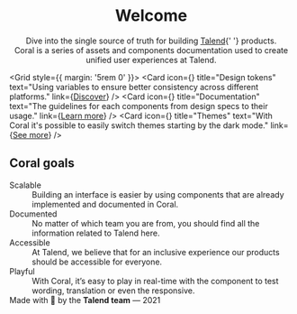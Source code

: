 



<Meta title="Welcome" />

<Welcome id="diveinto" />

<center>
	<h1>Welcome</h1>
	<p>
		Dive into the single source of truth for building <a href="https://www.talend.com">Talend</a>{' '}
		products.
		<br />
		Coral is a series of assets and components documentation used to create unified user experiences
		at Talend.
	</p>
</center>

<div id="algolia" style={{ maxWidth: '33%', margin: '0 auto' }}></div>

<Grid style={{ margin: '5rem 0' }}>
	<Card
		icon={<img src={DesignTokens} alt="" />}
		title="Design tokens"
		text="Using variables to ensure better consistency across different platforms."
		link={<a href="/docs/design-tokens-design-tokens--page">Discover</a>}
	/>
	<Card
		icon={<img src={Documentation} alt="" />}
		title="Documentation"
		text="The guidelines for each components from design specs to their usage."
		link={<a href="/docs/components-button--primary">Learn more</a>}
	/>
	<Card
		icon={<img src={Themes} alt="" />}
		title="Themes"
		text="With Coral it's possible to easily switch themes starting by the dark mode."
		link={<a href="/docs/themes-themes--page">See more</a>}
	/>
</Grid>

## Coral goals

<Grid columns={2} as="dl">
	<div>
		<dt>Scalable</dt>
		<dd>
			Building an interface is easier by using components that are already implemented and
			documented in Coral.
		</dd>
	</div>
	<div>
		<dt>Documented</dt>
		<dd>
			No matter of which team you are from, you should find all the information related to Talend
			here.
		</dd>
	</div>
	<div>
		<dt>Accessible</dt>
		<dd>
			At Talend, we believe that for an inclusive experience our products should be accessible for
			everyone.
		</dd>
	</div>
	<div>
		<dt>Playful</dt>
		<dd>
			With Coral, it’s easy to play in real-time with the component to test wording, translation or
			even the responsive.
		</dd>
	</div>
</Grid>

<footer style={{ marginTop: '9rem' }}>
	Made with 🐳️ by the <b>Talend team</b> — 2021
</footer>
